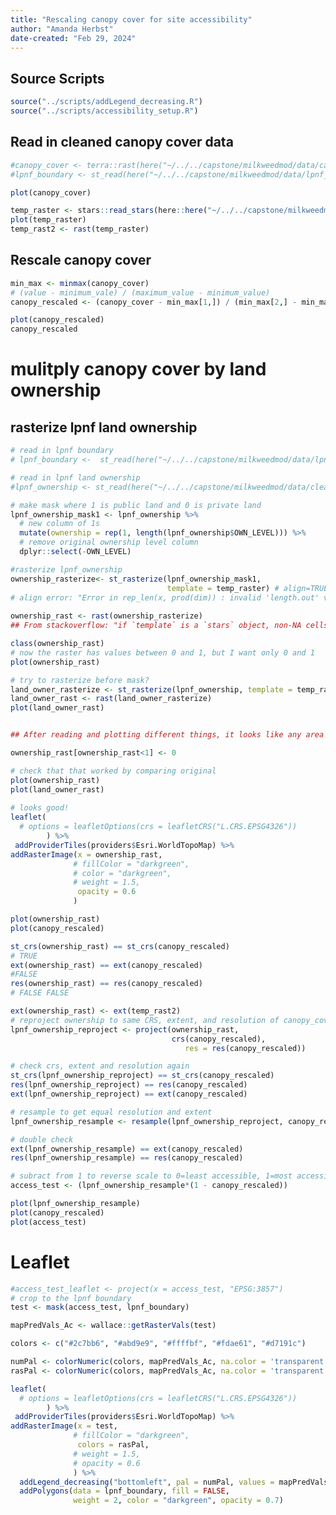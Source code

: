 ```yaml
---
title: "Rescaling canopy cover for site accessibility"
author: "Amanda Herbst"
date-created: "Feb 29, 2024"
---
```


## Source Scripts
```r
source("../scripts/addLegend_decreasing.R")
source("../scripts/accessibility_setup.R")
```

## Read in cleaned canopy cover data
```r
#canopy_cover <- terra::rast(here("~/../../capstone/milkweedmod/data/canopy_cover/canopy_cover_cleaned.tif"))
#lpnf_boundary <- st_read(here("~/../../capstone/milkweedmod/data/lpnf_boundary_data/lpnf_boundary/lpnf_boundary.shp"))

plot(canopy_cover)

temp_raster <- stars::read_stars(here::here("~/../../capstone/milkweedmod/data/models/allpoints_bioclim_canopy_dem.tif"))
plot(temp_raster)
temp_rast2 <- rast(temp_raster)
```

## Rescale canopy cover

```r
min_max <- minmax(canopy_cover) 
# (value - minimum_vale) / (maximum_value - minimum_value)
canopy_rescaled <- (canopy_cover - min_max[1,]) / (min_max[2,] - min_max[1,])

plot(canopy_rescaled)
canopy_rescaled

```
# mulitply canopy cover by land ownership

## rasterize lpnf land ownership

```r
# read in lpnf boundary
# lpnf_boundary <-  st_read(here("~/../../capstone/milkweedmod/data/lpnf_boundary_data/lpnf_boundary"))

# read in lpnf land ownership
#lpnf_ownership <- st_read(here("~/../../capstone/milkweedmod/data/clean_data/lpnf_land_ownership/lpnf_land_ownership.shp"))

# make mask where 1 is public land and 0 is private land
lpnf_ownership_mask1 <- lpnf_ownership %>% 
  # new column of 1s
  mutate(ownership = rep(1, length(lpnf_ownership$OWN_LEVEL))) %>% 
  # remove original ownership level column
  dplyr::select(-OWN_LEVEL)

#rasterize lpnf_ownership
ownership_rasterize<- st_rasterize(lpnf_ownership_mask1, 
                                   template = temp_raster) # align=TRUE supposed to not keep template values but not working
# align error: "Error in rep_len(x, prod(dim)) : invalid 'length.out' value"
                            
ownership_rast <- rast(ownership_rasterize)
## From stackoverflow: "if `template` is a `stars` object, non-NA cells that are not covered by `sf` receive the value in `template`; see also argument `align`."

class(ownership_rast)
# now the raster has values between 0 and 1, but I want only 0 and 1
plot(ownership_rast)

# try to rasterize before mask?
land_owner_rasterize <- st_rasterize(lpnf_ownership, template = temp_raster)
land_owner_rast <- rast(land_owner_rasterize)
plot(land_owner_rast)


## After reading and plotting different things, it looks like any area in the template that the land ownership DIDN'T cover was kept as the value in the template raster. So I am going to try to replace any values that don't equal 1 to 0

ownership_rast[ownership_rast<1] <- 0

# check that that worked by comparing original
plot(ownership_rast)
plot(land_owner_rast)
 
# looks good!
leaflet(
  # options = leafletOptions(crs = leafletCRS("L.CRS.EPSG4326"))
        ) %>% 
 addProviderTiles(providers$Esri.WorldTopoMap) %>%
addRasterImage(x = ownership_rast,
              # fillColor = "darkgreen",
              # color = "darkgreen",
              # weight = 1.5,
               opacity = 0.6
              )
```

```r
plot(ownership_rast)
plot(canopy_rescaled)
```

```r
st_crs(ownership_rast) == st_crs(canopy_rescaled)
# TRUE
ext(ownership_rast) == ext(canopy_rescaled)
#FALSE
res(ownership_rast) == res(canopy_rescaled)
# FALSE FALSE

ext(ownership_rast) <- ext(temp_rast2)
# reproject ownership to same CRS, extent, and resolution of canopy_cover
lpnf_ownership_reproject <- project(ownership_rast,
                                    crs(canopy_rescaled),
                                       res = res(canopy_rescaled))

# check crs, extent and resolution again
st_crs(lpnf_ownership_reproject) == st_crs(canopy_rescaled)
res(lpnf_ownership_reproject) == res(canopy_rescaled)
ext(lpnf_ownership_reproject) == ext(canopy_rescaled)

# resample to get equal resolution and extent 
lpnf_ownership_resample <- resample(lpnf_ownership_reproject, canopy_rescaled)

# double check 
ext(lpnf_ownership_resample) == ext(canopy_rescaled)
res(lpnf_ownership_resample) == res(canopy_rescaled)


```


```r
# subract from 1 to reverse scale to 0=least accessible, 1=most accessible
access_test <- (lpnf_ownership_resample*(1 - canopy_rescaled))

plot(lpnf_ownership_resample)
plot(canopy_rescaled)
plot(access_test)
```
# Leaflet

```r
#access_test_leaflet <- project(x = access_test, "EPSG:3857")
# crop to the lpnf boundary
test <- mask(access_test, lpnf_boundary)

mapPredVals_Ac <- wallace::getRasterVals(test)

colors <- c("#2c7bb6", "#abd9e9", "#ffffbf", "#fdae61", "#d7191c")

numPal <- colorNumeric(colors, mapPredVals_Ac, na.color = 'transparent', reverse = TRUE)
rasPal <- colorNumeric(colors, mapPredVals_Ac, na.color = 'transparent', reverse = TRUE)

leaflet(
  # options = leafletOptions(crs = leafletCRS("L.CRS.EPSG4326"))
        ) %>% 
 addProviderTiles(providers$Esri.WorldTopoMap) %>%
addRasterImage(x = test,
              # fillColor = "darkgreen",
               colors = rasPal,
              # weight = 1.5,
              # opacity = 0.6
              ) %>%
  addLegend_decreasing("bottomleft", pal = numPal, values = mapPredVals_Ac, title = "Accessibility Score") %>%
  addPolygons(data = lpnf_boundary, fill = FALSE,
              weight = 2, color = "darkgreen", opacity = 0.7)
```

